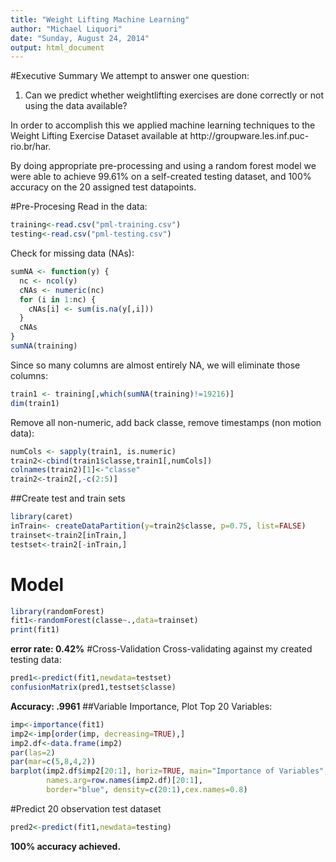```yaml
---
title: "Weight Lifting Machine Learning"
author: "Michael Liquori"
date: "Sunday, August 24, 2014"
output: html_document
---
```

#Executive Summary
We attempt to answer one question:

1. Can we predict whether weightlifting exercises are done correctly or not using the data available?

In order to accomplish this we applied machine learning techniques to the Weight Lifting Exercise Dataset available at http://groupware.les.inf.puc-rio.br/har.

By doing appropriate pre-processing and using a random forest model we were able to achieve 99.61% on a self-created testing dataset, and 100% accuracy on the 20 assigned test datapoints.

#Pre-Procesing
Read in the data:
```r
training<-read.csv("pml-training.csv")
testing<-read.csv("pml-testing.csv")
```
Check for missing data (NAs):
```r
sumNA <- function(y) {
  nc <- ncol(y)
  cNAs <- numeric(nc)
  for (i in 1:nc) {
    cNAs[i] <- sum(is.na(y[,i]))
  }
  cNAs
}
sumNA(training)
```
Since so many columns are almost entirely NA, we will eliminate those columns:
```r
train1 <- training[,which(sumNA(training)!=19216)]
dim(train1)
```
Remove all non-numeric, add back classe, remove timestamps (non motion data):
```r
numCols <- sapply(train1, is.numeric)
train2<-cbind(train1$classe,train1[,numCols])
colnames(train2)[1]<-"classe"
train2<-train2[,-c(2:5)]
```
##Create test and train sets
```r
library(caret)
inTrain<- createDataPartition(y=train2$classe, p=0.75, list=FALSE) 
trainset<-train2[inTrain,]
testset<-train2[-inTrain,] 
```
# Model
```r
library(randomForest)
fit1<-randomForest(classe~.,data=trainset)
print(fit1)
```
**error rate: 0.42%**
#Cross-Validation
Cross-validating against my created testing data:
```r
pred1<-predict(fit1,newdata=testset)
confusionMatrix(pred1,testset$classe) 
```
**Accuracy: .9961**
##Variable Importance, Plot Top 20 Variables:
```r
imp<-importance(fit1)
imp2<-imp[order(imp, decreasing=TRUE),]
imp2.df<-data.frame(imp2)
par(las=2) 
par(mar=c(5,8,4,2)) 
barplot(imp2.df$imp2[20:1], horiz=TRUE, main="Importance of Variables",  
        names.arg=row.names(imp2.df)[20:1], 
        border="blue", density=c(20:1),cex.names=0.8)
```

#Predict 20 observation test dataset
```r
pred2<-predict(fit1,newdata=testing)
```
**100% accuracy achieved.**